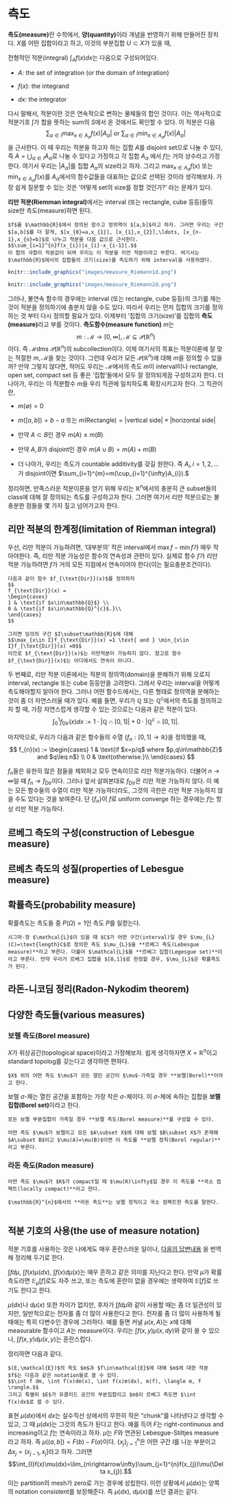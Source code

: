 # 측도 {#measure}

**측도(measure)**란 수학에서, **양(quantity)**이라 개념을 반영하기 위해 만들어진 장치다. $X$를 어떤 집합이라고 하고, 이것의 부분집합 $U \subset X$가 있을 때,


전형적인 적분(integral) $\int_{A}f(x)dx$는 다음으로 구성되어있다.

- $A$: the set of integration (or the domain of integration)

- $f(x)$: the integrand

- $dx$: the integrator

다시 말해서, 적분이란 것은 연속적으로 변하는 물체들의 합인 것이다. 이는 역사적으로 적분기호 $\int$가 합을 뜻하는 sum의 $S$에서 온 것에서도 확인할 수 있다. 이 적분은 다음
$$\sum_{\alpha\in I}\max_{x\in A_{\alpha}}f(x)|A_{\alpha}| \text{ or } \sum_{\alpha\in I}\min_{x\in A_{\alpha}}f(x)|A_{\alpha}|$$
을 근사한다. 이 때 우리는 적분을 하고자 하는 집합 $A$를 disjoint set으로 나눌 수 있다, 즉 $A=\bigcup_{\alpha\in I}A_{\alpha}$로 나눌 수 있다고 가정하고 각 집합 $A_{\alpha}$ 에서 $f$는 거의 상수라고 가정한다. 여기서 우리는 $|A_{\alpha}|$를 집합 $A_{\alpha}$의 size라고 하자. 그리고 $\max_{x\in A_{\alpha}}f(x)$ 또는 $\min_{x\in A_{\alpha}}f(x)$를 $A_{\alpha}$에서의 함수값들을 대표하는 값으로 선택된 것이라 생각해보자. 가장 쉽게 질문할 수 있는 것은 '어떻게 set의 size를 정할 것인가?' 라는 문제가 있다.

**리만 적분(Riemman integral)**에서는 interval (또는 rectangle, cube 등등)들의 size만 측도(measure)하면 된다.

```example
$f$를 $\mathbb{R}$에서 정의된 함수고 정의역이 $[a,b]$라고 하자. 그러면 우리는 구간 $[a,b]$를 더 잘게, $[x_{0}=a,x_{1}], [x_{1},x_{2}],\ldots, [x_{n-1},x_{n}=b]$로 나누고 적분을 다음 값으로 근사한다.
$$\sum_{i=1}^{n}f(x_{i})|x_{i}-x_{i-1}|.$$
이 합의 극합이 적분값이 되며 우리는 이 적분을 리만 적분이라고 부른다. 여기서는 $\mathbb{R}$에서의 집합들의 크기(size)를 측도하기 위해 interval을 사용하였다.

```

```r
knitr::include_graphics("images/measure_Riemann1d.png")
```

```r
knitr::include_graphics("images/measure_Riemann2d.png")
```

그러나, 불연속 함수의 경우에는 interval (또는 rectangle, cube 등등)의 크기를 재는 것이 적분을 정의하기에 충분치 않을 수도 있다. 따라서 우리는 먼저 집합의 크기를 정의하는 것 부터 다시 정의할 필요가 있다. 이제부터 '집합의 크기(size)'를 집합의 **측도(measure)**라고 부를 것이다. **측도함수(measure function)** $m$는
$$m:\mathcal{M}\rightarrow [0,\infty], \mathcal{M}\subseteq\mathcal{P}(\mathbb{R}^{n})$$
이다. 즉 $\mathcal{M}$dms $\mathcal{P}(\mathbb{R}^{n})$의 subcollection이다. 이제 여기서의 목표는 적분이론에 잘 맞는 적절한 $m,\mathcal{M}$을 찾는 것이다. 그런데 우리가 모든 $\mathcal{P}(\mathbb{R}^{n})$에 대해 $m$을 정의할 수 있을까? 만약 그렇지 않다면, 적어도 우리는 $\mathcal{M}$에서의 측도 $m$이 interval이나 rectangle, open set, compact set 등 좋은 '집합'들에서 모두 잘 정의되게끔 구성하고자 한다. 더 나아가, 우리는 이 적분함수 $m$을 우리 직관에 일치하도록 확장시키고자 한다. 그 직관이란,

- $m(\emptyset)=0$

- $m([a,b])=b-a$ 또는 $m(\text{Rectangle})=|\text{vertical side}|\times |\text{horizontal side}|$

- 만약 $A\subset B$인 경우 $m(A)\leq m(B)$

- 만약 $A,B$가 disjoint인 경우 $m(A\cup B)=m(A)+m(B)$

- 더 나아가, 우리는 측도가 countable additivity를 갖길 원한다. 즉 $A_{i},i=1,2,\ldots$가 disjoint이면 $\sum_{i=1}^{m}=m(\cup_{i=1}^{\infty}A_{i}).$

정리하면, 만족스러운 적분이론을 얻기 위해 우리는 $\mathbb{R}^{n}$에서의 충분히 큰 subset들의 class에 대해 잘 정의되는 측도를 구성하고자 한다. 그러면 여기서 리만 적분으로는 불충분한 점들을 몇 가지 짚고 넘어가고자 한다.

## 리만 적분의 한계정(limitation of Riemman integral)

우선, 리만 적분이 가능하려면, '대부분의' 작은 interval에서 $\max f - \min f$가 매우 작아야한다. 즉, 리만 적분 가능성은 함수의 연속성과 관련이 있다. 실제로 함수 $f$가 리만 적분 가능하려면 $f$가 거의 모든 지점에서 연속이어야 한다(이는 필요충분조건이다).

```example
다음과 같이 함수 $f_{\text{Dir}}(x)$를 정의하자
$$
f_{\text{Dir}}(x) = 
\begin{cases}
1 & \text{if $x\in\mathbb{Q}$} \\
0 & \text{if $x\in\mathbb{Q}^{c}$.}\\
\end{cases}
$$

그리면 임의의 구간 $I\subset\mathbb{R}$에 대해
$$\max_{x\in I}f_{\text{Dir}}(x) =1 \text{ and } \min_{x\in I}f_{\text{Dir}}(x) =0$$
이므로 $f_{\text{Dir}}(x)$는 리만적분이 가능하지 않다. 참고로 함수 $f_{\text{Dir}}(x)$는 어디에서도 연속이 아니다.

```

두 번째로, 리만 적분 이론에서는 적분의 정의역(domain)을 분해하기 위해 오로지 interval, rectangle 또는 cube 등등만을 고려한다. 그래서 우리는 interval을 어떻게 측도해야할지 알아야 한다. 그러나 어떤 함수드에서는, 다른 형태로 정의역을 분해하는 것이 좀 더 자연스러울 때가 있다. 예를 들면, 우리가 $\mathbb{Q}$ 또는 $\mathbb{Q}^{c}$에서의 측도를 정의하고자 할 때, 가장 자연스럽게 생각할 수 있는 것으로는 다음과 같은 적분이 있다.
$$\int_{0}^{1}f_{\text{Dir}}(x)dx:=1\cdot |\mathbb{Q}\cap [0,1]| + 0\cdot |\mathbb{Q}^{c}\cap [0,1]|.$$

마지막으로, 우리가 다음과 같은 함수들의 수열 $\{f_{n}:[0,1]\rightarrow\mathbb{R} \}$을 정의했을 때,
$$
f_{n}(x) := 
\begin{cases}
1 & \text{if $x=p/q$ where $p,q\in\mathbb{Z}$ and $q\leq n$} \\
0 & \text{otherwise.}\\
\end{cases}
$$

$f_{n}$들은 유한히 많은 점들을 제외하고 모두 연속이므로 리만 적분가능하다. 더불어 $n\rightarrow \infty$일 때 $f_{n}\rightarrow f_{\text{Dir}}$이다. 그러나 앞서 살펴본대로 $f_{\text{Dir}}$은 리만 적분 가능하지 않다. 이 예는 모든 함수들의 수열이 리만 적분 가능하더라도, 그것의 극한은 리만 적분 가능하지 않을 수도 있다는 것을 보여준다. 단 $\{f_{n}\}$이 $f$로 uniform converge 하는 경우에는 $f$는 항상 리만 적분 가능하다.

## 르베그 측도의 구성(construction of Lebesgue measure)

## 르베츠 측도의 성질(properties of Lebesgue measure)

## 확률측도(probability measure)

확률측도는 측도들 중 $P(\Omega)=1$인 측도 $P$를 일컫는다.

```definition
시그마-장 $\mathcal{L}$이 있을 때 $C$가 어떤 구간(interval)일 경우 $\mu_{L}(C)=\text{length}C$로 정의한 측도 $\mu_{L}$을 **르베그 측도(Lebesgue measure)**라고 부른다. 더불어 $\mathcal{L}$을 **르베그 집합(Legesgue set)**이라고 부른다. 만약 우리가 르베그 집합을 $[0,1]$로 한정할 경우, $\mu_{L}$은 확률측도가 된다.

```

## 라돈-니코딤 정리(Radon-Nykodim theorem)

## 다양한 측도들(various measures)

### 보렐 측도(Borel measure)

$X$가 위상공간(topological space)이라고 가정해보자. 쉽게 생각하자면 $X=\mathbb{R}^{n}$이고 standard topolog를 갖는다고 생각하면 편하다.

```definition
$X$ 위의 어떤 측도 $\mu$가 모든 열린 공간이 $\mu$-가측일 경우 **보렐(Borel)**이라고 한다.

```

보렐 $\sigma$-체는 열린 공간을 포함하는 가장 작은 $\sigma$-체이다. 이 $\sigma$-체에 속하는 집합을 **보렐 집합(Borel set)**이라고 한다.

```definition
모든 보렐 부분집합이 가측일 경우 **보렐 측도(Borel measure)**를 구성할 수 있다.

```

```definition
어떤 측도 $\mu$가 보렐이고 모든 $A\subset X$에 대해 보렐 $B\subset X$가 존재해 $A\subset B$이고 $\mu(A)=\mu(B)$이면 이 측도를 **보렐 정칙(Borel regular)**라고 부른다.

```

### 라돈 측도(Radon measure)

```definition
어떤 측도 $\mu$가 $K$가 compact일 때 $\mu(K)\infty$일 경우 이 측도를 **국소 컴팩트(locally compact)**라고 한다.

```

```definition
$\mathbb{R}^{n}$에서의 **라돈 측도**는 보렐 정칙이고 국소 컴팩트한 측도를 말한다.
  
```

## 적분 기호의 사용(the use of measure notation)

적분 기호를 사용하는 것은 나에게도 매우 혼란스러운 일이나, [다음의 답변내용](https://math.stackexchange.com/questions/5230/notation-question-integrating-against-a-measure) 을 번역해 정리해 두기로 한다.

$\int f d\mu$, $\int f(x)\mu(dx)$, $\int f(x) d\mu(x)$는 매우 흔하고 같은 의미를 지닌다고 한다. 만약 $\mu$가 확률측도라면 $\mathbb{E}_{\mu}[f]$로도 자주 쓰고, 또는 측도에 혼란이 없을 경우에는 생략하여 $\mathbb{E}[f]$로 쓰기도 한다고 한다.

$\mu(dx)$나 $d\mu(x)$ 또한 차이가 없지만, 후자가 $\int f d\mu$와 같이 사용할 때는 좀 더 일관성이 있지만, 일반적으로는 전자를 좀 더 많이 사용한다고 한다. 전자를 좀 더 많이 사용하게 될 때에는 특히 다변수인 경우에 그러하다. 예를 들면 커널 $\mu(x,A)$는 $x$에 대해 measurable 함수이고 $A$는 measure이다. 우리는 $\int f(x,y)\mu(x,dy)$와 같이 쓸 수 있으나, $\int f(x,y)d\mu(x,y)$는 혼란스럽다.

정리하면 다음과 같다.
```definition
$(E,\mathcal{E})$의 측도 $m$과 $f\in\mathcal{E}$에 대해 $m$에 대한 적분 $f$는 다음과 같은 notation들로 쓸 수 있다.
$$\int f dm, \int f(x)dm(x), \int f(x)m(dx), m(f), \langle m, f \rangle.$$
그리고 특별히 $E$가 유클리드 공간의 부분집합이고 $m$이 르베그 측도면 $\int f(x)dx$로 쓸 수 있다.

```

표현 $\mu(dx)$에서 $dx$는 실수직선 상에서의 무한히 작은 "chunk"를 나타낸다고 생각할 수 있고, 그 때 $\mu(dx)$는 그것의 측도가 된다고 한다. 예를 득어 $F$는 right-continuous and increasing이고 $f$는 연속이라고 하자. $\mu$는 $F$와 연관된 Lebesgue-Stiltjes measure라고 하자. 즉 $\mu((a,b])=F(b)-F(a)$이다. $\{x_{j} \}_{j=1}^{n}$은 어떤 구간 $I$를 나눈 부분이고 $\Delta x_{j}=(x_{j-1}, x_{j}]$라고 하자. 그러면
$$\int_{I}f(x)\mu(dx)=\lim_{n\rightarrow\infty}\sum_{j=1}^{n}f(x_{j})\mu(\Delta x_{j}).$$
이는 partition의 mesh가 zero로 가는 경우에 성립한다. 이런 상황에서 $\mu(dx)$는 양쪽의 notation consistent를 보장해준다. 즉 $\mu(dx)$, $d\mu(x)$를 쓰던 결과는 같다.


